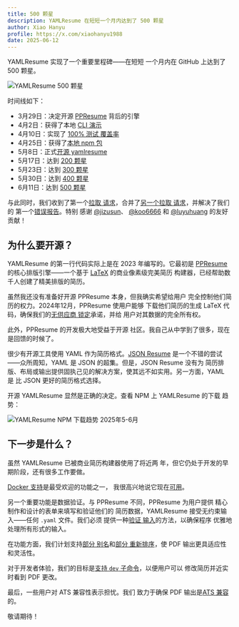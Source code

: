 ```yaml
---
title: 500 颗星
description: YAMLResume 在短短一个月内达到了 500 颗星
author: Xiao Hanyu
profile: https://x.com/xiaohanyu1988
date: 2025-06-12
---
```


YAMLResume 实现了一个重要里程碑——在短短
一个月内在 GitHub 上达到了 500 颗星。

![YAMLResume 500 颗星](./static/images/500-stars/star-history-2025611.webp)

时间线如下：

- 3月29日：决定开源 [PPResume](https://ppresume.com) 背后的引擎
- 4月2日：获得了本地 [CLI
  演示](https://x.com/xiaohanyu1988/status/1907427362259771748)
- 4月10日：实现了 [100% 测试
  覆盖率](https://x.com/xiaohanyu1988/status/1910193021989368311)
- 4月25日：获得了[本地 npm
  包](https://x.com/PPResumeX/status/1915789536610967741)
- 5月8日：正式[开源
  yamlresume](https://x.com/PPResumeX/status/1920294577497387493)
- 5月17日：达到 [200
  颗星](https://x.com/PPResumeX/status/1923635538046955662)
- 5月23日：达到 [300
  颗星](https://x.com/PPResumeX/status/1925834873723396131)
- 5月30日：达到 [400
  颗星](https://x.com/PPResumeX/status/1928347464693862635)
- 6月11日：达到 [500
  颗星](https://x.com/PPResumeX/status/1932716523401150840)

与此同时，我们收到了第一个[拉取
请求](https://github.com/yamlresume/yamlresume/pull/2)，合并了[另一个拉取
请求](https://github.com/yamlresume/yamlresume/pull/19)，并解决了我们的
第一个[错误报告](https://github.com/yamlresume/yamlresume/issues/13)。特别
感谢 [@jizusun](https://github.com/jizusun)、
[@koo6666](https://github.com/koo6666) 和
[@luyuhuang](https://github.com/luyuhuang) 的友好贡献！

## 为什么要开源？

YAMLResume 的第一行代码实际上是在 2023 年编写的。它最初是
[PPResume](https://ppresume.com) 的核心排版引擎——一个基于
[LaTeX](https://www.latex-project.org/) 的商业像素级完美简历
构建器，已经帮助数千人创建了精美排版的简历。

虽然我还没有准备好开源 PPResume 本身，但我确实希望给用户
完全控制他们简历的权力。2024年12月，PPResume 使用户能够
下载他们简历的生成 LaTeX 代码，确保我们的[无供应商
锁定](https://blog.ppresume.com/posts/no-vendor-lock-in)承诺，并给
用户对其数据的完全所有权。

此外，PPResume 的开发极大地受益于开源
社区。我自己从中学到了很多，现在是回馈的时候了。

很少有开源工具使用 YAML 作为简历格式。[JSON
Resume](https://jsonresume.org) 是一个不错的尝试——众所周知，YAML 是
JSON 的超集。但是，JSON Resume 没有为
简历排版、布局或输出提供固执己见的解决方案，使其远不如实用。另一方面，YAML 是
比 JSON 更好的简历格式选择。

开源 YAMLResume 显然是正确的决定。查看 NPM 上 YAMLResume 的下载
趋势：

![YAMLResume NPM 下载趋势 2025年5-6月](./static/images/500-stars/yamlresume-download-trends-may-jun-2025.webp)

## 下一步是什么？

虽然 YAMLResume 已被商业简历构建器使用了将近两
年，但它仍处于开发的早期阶段，还有很多工作要做。

[Docker 支持](./yamlresume-docker)是最受欢迎的功能之一，
我很高兴地说它现在[可用](/docs/installation#docker-users)。

另一个重要功能是数据验证。与 PPResume 不同，PPResume 为用户提供
精心制作和设计的表单来填写和验证他们的
简历数据，YAMLResume 接受无约束输入——任何 `.yaml` 文件。我们必须
提供一种[验证
输入](https://github.com/yamlresume/yamlresume/issues/10)的方法，以确保程序
优雅地处理所有形式的输入。

在功能方面，我们计划支持[部分
别名](https://github.com/yamlresume/yamlresume/issues/11)和[部分
重新排序](https://github.com/yamlresume/yamlresume/issues/12)，使 PDF
输出更具适应性和灵活性。

对于开发者体验，我们的目标是[支持 `dev`
子命令](https://github.com/yamlresume/yamlresume/issues/25)，以便用户可以
修改简历并近实时看到 PDF 更改。

最后，一些用户对 ATS 兼容性表示担忧。我们
致力于确保 PDF 输出是[ATS
兼容](https://github.com/yamlresume/yamlresume/issues/23)的。

敬请期待！